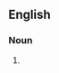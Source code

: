 {{also|shockwaves}}
==English==

===Noun===
{{head|en|noun form|head=[[shock]] [[wave]]s}}

# {{plural of|en|shock wave}}